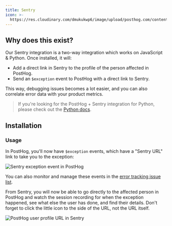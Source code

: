 ```yaml
---
title: Sentry
icon: >-
  https://res.cloudinary.com/dmukukwp6/image/upload/posthog.com/contents/images/docs/integrate/frameworks/sentry.svg
---
```


## Why does this exist?

Our Sentry integration is a two-way integration which works on JavaScript & Python. Once installed, it will:

- Add a direct link in Sentry to the profile of the person affected in PostHog.
- Send an `$exception` event to PostHog with a direct link to Sentry.

This way, debugging issues becomes a lot easier, and you can also correlate error data with your product metrics.

> If you're looking for the PostHog + Sentry integration for Python, please check out the [Python docs](/docs/integrate/server/python#sentry).

## Installation


<SentryInstall />

### Usage

In PostHog, you'll now have `$exception` events, which have a "Sentry URL" link to take you to the exception:

![Sentry exception event in PostHog](https://res.cloudinary.com/dmukukwp6/image/upload/v1710055416/posthog.com/contents/images/sentry_posthog_exception.png)

You can also monitor and manage these events in the [error tracking issue list](https://us.posthog.com/error_tracking).

From Sentry, you will now be able to go directly to the affected person in PostHog and watch the session recording for when the exception happened, see what else the user has done, and find their details. Don't forget to click the little icon to the side of the URL, not the URL itself.

![PostHog user profile URL in Sentry](https://res.cloudinary.com/dmukukwp6/image/upload/v1710055416/posthog.com/contents/images/sentry_exception.png)
